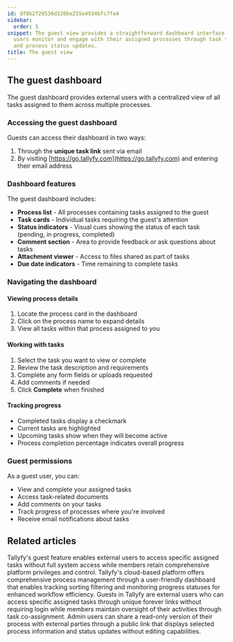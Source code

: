 ```yaml
---
id: df0b2f28536d320be255e4934bfc7fe4
sidebar:
  order: 5
snippet: The guest view provides a straightforward dashboard interface that lets external
  users monitor and engage with their assigned processes through task tracking notifications
  and process status updates.
title: The guest view
---
```


## The guest dashboard

The guest dashboard provides external users with a centralized view of all tasks assigned to them across multiple processes.

### Accessing the guest dashboard

Guests can access their dashboard in two ways:
1. Through the **unique task link** sent via email
2. By visiting [https://go.tallyfy.com](https://go.tallyfy.com) and entering their email address

### Dashboard features

The guest dashboard includes:

- **Process list** - All processes containing tasks assigned to the guest
- **Task cards** - Individual tasks requiring the guest's attention
- **Status indicators** - Visual cues showing the status of each task (pending, in progress, completed)
- **Comment section** - Area to provide feedback or ask questions about tasks
- **Attachment viewer** - Access to files shared as part of tasks
- **Due date indicators** - Time remaining to complete tasks

### Navigating the dashboard

#### Viewing process details
1. Locate the process card in the dashboard
2. Click on the process name to expand details
3. View all tasks within that process assigned to you

#### Working with tasks
1. Select the task you want to view or complete
2. Review the task description and requirements
3. Complete any form fields or uploads requested
4. Add comments if needed
5. Click **Complete** when finished

#### Tracking progress
- Completed tasks display a checkmark
- Current tasks are highlighted
- Upcoming tasks show when they will become active
- Process completion percentage indicates overall progress

### Guest permissions

As a guest user, you can:
- View and complete your assigned tasks
- Access task-related documents
- Add comments on your tasks
- Track progress of processes where you're involved
- Receive email notifications about tasks


## Related articles
<CardGrid>
<LinkTitleCard header="<b>Guests > What is a guest</b>" href="/products/pro/documenting/guests/what-is-a-guest/" > Tallyfy's guest feature enables external users to access specific assigned tasks without full system access while members retain comprehensive platform privileges and control. </LinkTitleCard>
<LinkTitleCard header="<b>Tracker View > Manage and track my processes</b>" href="/products/pro/tracking-and-tasks/tracker-view/how-can-i-manage-and-track-my-processes-on-tallyfy/" > Tallyfy's cloud-based platform offers comprehensive process management through a user-friendly dashboard that enables tracking sorting filtering and monitoring progress statuses for enhanced workflow efficiency. </LinkTitleCard>
<LinkTitleCard header="<b>Documenting > Guests</b>" href="/products/pro/documenting/guests/" > Guests in Tallyfy are external users who can access specific assigned tasks through unique forever links without requiring login while members maintain oversight of their activities through task co-assignment. </LinkTitleCard>
<LinkTitleCard header="<b>Processes > Make a process visible to outsiders or guests</b>" href="/products/pro/tracking-and-tasks/processes/make-a-process-public/" > Admin users can share a read-only version of their process with external parties through a public link that displays selected process information and status updates without editing capabilities. </LinkTitleCard>
</CardGrid>